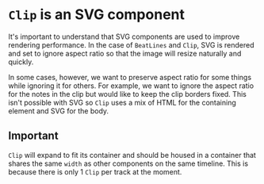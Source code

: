
<Meta title="Clip" />

# `Clip` is an SVG component

It's important to understand that SVG components are used to improve rendering
performance. In the case of `BeatLines` and `Clip`, SVG is rendered and set to
ignore aspect ratio so that the image will resize naturally and quickly.

In some cases, however, we want to preserve aspect ratio for some things while
ignoring it for others. For example, we want to ignore the aspect ratio for the
notes in the clip but would like to keep the clip borders fixed. This isn't
possible with SVG so `Clip` uses a mix of HTML for the containing element and
SVG for the body.

## Important

`Clip` will expand to fit its container and should be housed in a container that
shares the same `width` as other components on the same timeline. This is
because there is only 1 `Clip` per track at the moment.
